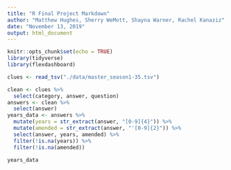 ```yaml
---
title: "R Final Project Markdown"
author: "Matthew Hughes, Sherry WeMott, Shayna Warner, Rachel Kanaziz"
date: "November 13, 2019"
output: html_document
---
```

```r
knitr::opts_chunk$set(echo = TRUE)
library(tidyverse)
library(flexdashboard)
```

```r
clues <- read_tsv("./data/master_season1-35.tsv")
```

```r
clean <- clues %>% 
  select(category, answer, question)
answers <- clean %>% 
  select(answer)
years_data <- answers %>% 
  mutate(years = str_extract(answer, "[0-9]{4}")) %>% 
  mutate(amended = str_extract(answer, "'[0-9]{2}")) %>% 
  select(answer, years, amended) %>% 
  filter(!is.na(years)) %>% 
  filter(!is.na(amended))
  
years_data
```

